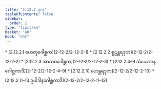 ```yaml
---
title: "2.12.2 ဒုက"
tableOfContents: false
sidebar:
  order: 2
type: "tipitaka"
basket: "ab"
book: "dht"
---
```



<DynamicBreadcrumb />



<TableOfContents book="dht" section="2.12.2">
* [2.12.2.1 ဟေတုဂေါစ္ဆက](2-12-2/2-12-2-1)
* [2.12.2.2 စူဠန္တရဒုက](2-12-2/2-12-2-2)
* [2.12.2.3 အာသဝဂေါစ္ဆက](2-12-2/2-12-2-3)
* [2.12.2.4–9 သံယောဇနဂေါစ္ဆကာဒိ](2-12-2/2-12-2-4–9)
* [2.12.2.10 မဟန္တရဒုက](2-12-2/2-12-2-10)
* [2.12.2.11–13 ဥပါဒါနဂေါစ္ဆကာဒိ](2-12-2/2-12-2-11–13)
</TableOfContents>